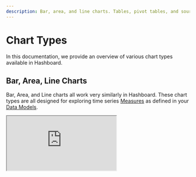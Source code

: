 ```yaml
---
description: Bar, area, and line charts. Tables, pivot tables, and source data tables.
---
```



# Chart Types

In this documentation, we provide an overview of various chart types available in Hashboard.

## Bar, Area, Line Charts

Bar, Area, and Line charts all work very similarly in Hashboard. These chart types are all designed for exploring time series [Measures](/docs/data-modeling/measures) as defined in your [Data Models](/docs/data-modeling.mdx).

<Iframe src="https://demo.hashboard.com/public/sv/df805e6e-8df0-3053-bb3c-a071689b9ca6" />{" "}

Bar charts represent data with rectangular bars. The height of the bars is proportional to the measure values they represent. Bar charts are a good default for a single measure time series. They clearly communicate granularity and it is easy to spot when there is missing data or the value is zero.

<Iframe src="https://demo.hashboard.com/public/sv/51036904-ccd0-30d7-90ee-89319c54eca2" />

Line charts represent data points connected by a line. They are useful for comparing series values directly against one another. e.g. comparing call volumes between departments.

<Iframe src="https://demo.hashboard.com/public/sv/4a82043a-5f22-3824-8107-bcba6263920a" />

Area charts are similar to line charts, but fill the area under the lines. Area charts emphasize the total area taken up by a series. They work particularly well for charts showing proportional changes of a whole over time.

<Iframe src="https://demo.hashboard.com/public/sv/c75c9042-fd2e-3297-ad6e-98d475668c29" />

Hashboard also supports the ability to layer multiple mark types together in a single chart. The example above has separate y-axis for each series of data.

## Horizontal Bar Chart

<Iframe src="https://demo.hashboard.com/public/sv/85480009-9491-3800-93a4-bc4de39973d8" />

Horizontal bar charts are extremely effective data visualizations for comparing total values across categories.

<Callout type="info">
  Make sure to pick the right sorting for your viewers. Should you sort by the
  the category names or the measure values? Our other chart types are naturally
  sorted by time, but here you need to be a bit more careful.
</Callout>

## Table

<Iframe src="https://demo.hashboard.com/public/sv/1a403d2b-69a0-3348-a97f-9d6022b2a7ac" />

Hashboard tables provide powerful options for visualization, formatting, and grouping. Tables are often the best option when comparing multiple [Measures](/docs/data-modeling/measures) and breakouts at the same time.

## Pie Charts

<img
  src="/images/pie_chart.png"
  alt="Three pie charts showing calls to department by borough"
  style={{ padding: "20px" }}
/>
Pie/donut charts depict proportional relationships, and are suited for illustrating
percentages and distributions of categorical data.

## Source Data Table

<Iframe src="https://demo.hashboard.com/public/sv/f814e94b-66c9-3cf7-8cee-b8039a7d7ca1" />

Source data tables show the underlying data from your data warehouse. They provide raw data that can be used for further analysis or exported to other tools.

<Callout type="info">
  Hashboard automatically makes URLs in source data tables clickable.
</Callout>

## Map (beta)

<img src="/images/map_viz.png" />

Maps allow you to visualize measures by geographic regions, such as zipcodes, counties, and states.

<Callout type="info">
  For access to this beta feature, contact the Hashboard support team at
  support@hashboard.com.
</Callout>

## Pivot Table

<Callout type="warning">
  Support for pivot tables will be ending in the near future. Tables can now
  specify columns to pivot on.
</Callout>

<Iframe src="https://demo.hashboard.com/public/sv/e3c7fd01-3190-34ec-9783-4208ad04f06a" />

Pivot tables allow you to take a table and break out columns. They enable you
to quickly examine the effects of multiple dimensions of the data on a single
measure.
